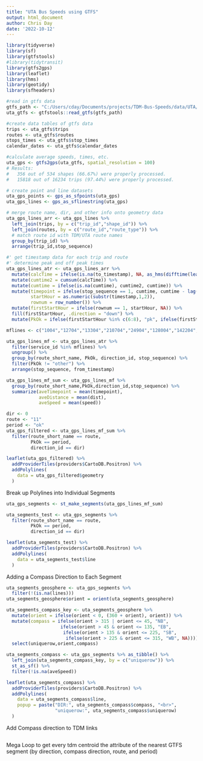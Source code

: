 ```yaml
---
title: "UTA Bus Speeds using GTFS"
output: html_document
author: Chris Day
date: '2022-10-12'
---
```



```r
library(tidyverse)
library(sf)
library(gtfstools)
#library(tidytransit)
library(gtfs2gps)
library(leaflet)
library(hms)
library(geotidy)
library(sfheaders)
```


```r
#read in gtfs data
gtfs_path <- "C:/Users/cday/Documents/projects/TDM-Bus-Speeds/data/UTA/gtfs.zip"
uta_gtfs <- gtfstools::read_gtfs(gtfs_path)
```

```r
#create data tables of gtfs data
trips <- uta_gtfs$trips
routes <- uta_gtfs$routes
stops_times <- uta_gtfs$stop_times
calendar_dates <- uta_gtfs$calendar_dates
```

```r
#calculate average speeds, times, etc.
uta_gps <- gtfs2gps(uta_gtfs, spatial_resolution = 100)
# Results:
#   356 out of 534 shapes (66.67%) were properly processed.
#   15818 out of 16234 trips (97.44%) were properly processed.

# create point and line datasets
uta_gps_points <- gps_as_sfpoints(uta_gps)
uta_gps_lines <- gps_as_sflinestring(uta_gps)
```

```r
# merge route name, dir, and other info onto geometry data
uta_gps_lines_arr <- uta_gps_lines %>% 
  left_join(trips, by = c("trip_id","shape_id")) %>%
  left_join(routes, by = c("route_id","route_type")) %>%
  # match route id with TDM/UTA route names
  group_by(trip_id) %>%
  arrange(trip_id,stop_sequence)

#' get timestamp data for each trip and route
#' determine peak and off peak times
uta_gps_lines_atr <- uta_gps_lines_arr %>%
  mutate(calcTime = ifelse(is.na(to_timestamp), NA, as_hms(difftime(lead(timestamp),timestamp)))) %>%
  mutate(cumtime2 = cumsum(calcTime)) %>%
  mutate(cumtime = ifelse(is.na(cumtime), cumtime2, cumtime)) %>%
  mutate(timepoint = ifelse(stop_sequence == 1, cumtime, cumtime - lag(cumtime)),
         startHour = as.numeric(substr(timestamp,1,2)),
         rownum = row_number()) %>%
  mutate(firstStartHour = ifelse(rownum == 1, startHour, NA)) %>%
  fill(firstStartHour, .direction = "down") %>%
  mutate(PkOk = ifelse(firstStartHour %in% c(6:8), "pk", ifelse(firstStartHour %in% c(9:14), "ok", "other")))
```

```r
mflines <- c("1004","12704","13304","210704","24904","128004","142204","340904","504","150804","4", "17")

uta_gps_lines_mf <- uta_gps_lines_atr %>%
  filter(service_id %in% mflines) %>%
  ungroup() %>%
  group_by(route_short_name, PkOk, direction_id, stop_sequence) %>%
  filter(PkOk != "other") %>%
  arrange(stop_sequence, from_timestamp)

uta_gps_lines_mf_sum <- uta_gps_lines_mf %>%
  group_by(route_short_name,PkOk,direction_id,stop_sequence) %>%
  summarize(aveTimepoint = mean(timepoint),
            aveDistance = mean(dist),
            aveSpeed = mean(speed))
```


```r
dir <- 0
route <- "11"
period <- "ok"
uta_gps_filtered <- uta_gps_lines_mf_sum %>%
  filter(route_short_name == route,
         PkOk == period,
         direction_id == dir)

leaflet(uta_gps_filtered) %>%
  addProviderTiles(providers$CartoDB.Positron) %>%
  addPolylines(
    data = uta_gps_filtered$geometry
  )
```



Break up Polylines into Individual Segments

```r
uta_gps_segments <- st_make_segments(uta_gps_lines_mf_sum)

uta_segments_test <- uta_gps_segments %>%
  filter(route_short_name == route,
         PkOk == period,
         direction_id == dir)

leaflet(uta_segments_test) %>%
  addProviderTiles(providers$CartoDB.Positron) %>%
  addPolylines(
    data = uta_segments_test$line
  )
```


Adding a Compass Direction to Each Segment

```r
uta_segments_geosphere <- uta_gps_segments %>%
  filter(!(is.na(lines)))
uta_segments_geosphere$orient = orient(uta_segments_geosphere)

uta_segments_compass_key <- uta_segments_geosphere %>%
  mutate(orient = ifelse(orient < 0, (360 + orient), orient)) %>%
  mutate(compass = ifelse(orient > 315 | orient <= 45, "NB",
                    ifelse(orient > 45 & orient <= 135, "EB",
                     ifelse(orient > 135 & orient <= 225, "SB",
                      ifelse(orient > 225 & orient <= 315, "WB", NA))))) %>% as_tibble() %>% select(-line) %>%
  select(uniquerow,orient,compass)

uta_segments_compass <- uta_gps_segments %>% as_tibble() %>%
  left_join(uta_segments_compass_key, by = c("uniquerow")) %>%
  st_as_sf() %>%
  filter(!is.na(aveSpeed))

leaflet(uta_segments_compass) %>%
  addProviderTiles(providers$CartoDB.Positron) %>%
  addPolylines(
    data = uta_segments_compass$line,
    popup = paste("DIR:", uta_segments_compass$compass, "<br>",
                  "uniquerow:", uta_segments_compass$uniquerow)
  )

```


Add Compass direction to TDM links


```r

```









Mega Loop to get every tdm centroid the attribute of the nearest GTFS segment (by direction, compass direction, route, and period)


















